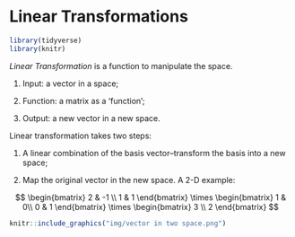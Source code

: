 # Linear Transformations

```r
library(tidyverse)
library(knitr)
```


*Linear Transformation* is a function to manipulate the space. 

1. Input: a vector in a space; 

2. Function: a matrix as a 'function'; 

2. Output: a new vector in a new space. 

Linear transformation takes two steps: 

1. A linear combination of the basis vector--transform the basis into a new space; 

2. Map the original vector in the new space. 
A 2-D example: 

$$
\begin{bmatrix}
2 & -1 \\
1 & 1
\end{bmatrix} \times 
\begin{bmatrix}
1 & 0\\
0 & 1
\end{bmatrix} \times
\begin{bmatrix}
3 \\
2
\end{bmatrix}
$$


```r
knitr::include_graphics("img/vector in two space.png")
```

